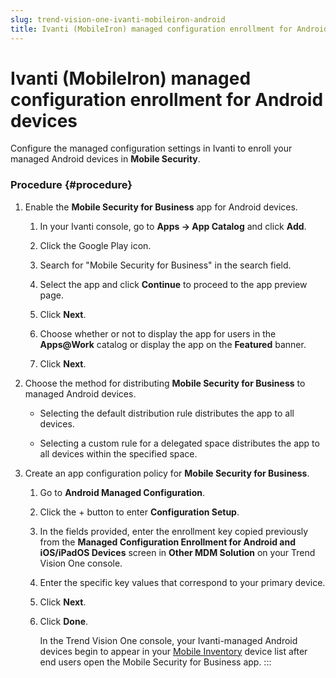 ```yaml
---
slug: trend-vision-one-ivanti-mobileiron-android
title: Ivanti (MobileIron) managed configuration enrollment for Android devices
---
```

# Ivanti (MobileIron) managed configuration enrollment for Android devices

Configure the managed configuration settings in Ivanti to enroll your managed Android devices in **Mobile Security**.

### Procedure {#procedure}

1.  Enable the **Mobile Security for Business** app for Android devices.

    1.  In your Ivanti console, go to **Apps → App Catalog** and click **Add**.

    2.  Click the Google Play icon.

    3.  Search for "Mobile Security for Business" in the search field.

    4.  Select the app and click **Continue** to proceed to the app preview page.

    5.  Click **Next**.

    6.  Choose whether or not to display the app for users in the **Apps@Work** catalog or display the app on the **Featured** banner.

    7.  Click **Next**.

2.  Choose the method for distributing **Mobile Security for Business** to managed Android devices.

    - Selecting the default distribution rule distributes the app to all devices.

    - Selecting a custom rule for a delegated space distributes the app to all devices within the specified space.

3.  Create an app configuration policy for **Mobile Security for Business**.

    1.  Go to **Android Managed Configuration**.

    2.  Click the + button to enter **Configuration Setup**.

    3.  In the fields provided, enter the enrollment key copied previously from the **Managed Configuration Enrollment for Android and iOS/iPadOS Devices** screen in **Other MDM Solution** on your Trend Vision One console.

    4.  Enter the specific key values that correspond to your primary device.

    5.  Click **Next**.

    6.  Click **Done**.

        In the Trend Vision One console, your Ivanti-managed Android devices begin to appear in your [Mobile Inventory](mobile-invent-intro.mdx) device list after end users open the Mobile Security for Business app.
:::
